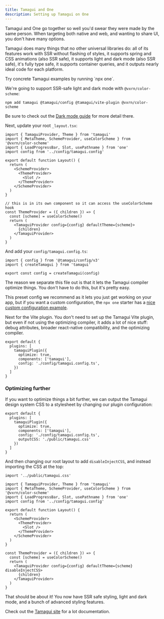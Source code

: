 ```yaml
---
title: Tamagui and One
description: Setting up Tamagui on One
---
```


Tamagui and One go together so well you'd swear they were made by the same person. When targeting both native and web, and wanting to share UI, you don't have many options.

Tamagui does many things that no other universal libraries do: all of its features work with SSR without flashing of styles, it supports spring and CSS animations (also SSR safe), it supports light and dark mode (also SSR safe), it's fully type safe, it supports container queries, and it outputs nearly ideal code for each platform.

<Notice>
  Try concrete Tamagui examples by running `npx one`.
</Notice>

We're going to support SSR-safe light and dark mode with `@vxrn/color-scheme`:

```
npm add tamagui @tamagui/config @tamagui/vite-plugin @vxrn/color-scheme
```

Be sure to check out the [Dark mode guide](/docs/guides-dark-mode) for more detail there.

Next, update your root `_layout.tsx`:

```tsx fileName=app/_layout.tsx
import { TamaguiProvider, Theme } from 'tamagui'
import { MetaTheme, SchemeProvider, useColorScheme } from '@vxrn/color-scheme'
import { LoadProgressBar, Slot, usePathname } from 'one'
import config from '../config/tamagui.config'

export default function Layout() {
  return (
    <SchemeProvider>
      <ThemeProvider>
        <Slot />
      </ThemeProvider>
    </SchemeProvider>
  )
}

// this is in its own component so it can access the useColorScheme hook
const ThemeProvider = ({ children }) => {
  const [scheme] = useColorScheme()
  return (
    <TamaguiProvider config={config} defaultTheme={scheme}>
      {children}
    </TamaguiProvider>
  )
}
```

And add your `config/tamagui.config.ts`:

```tsx fileName=config/tamagui.config.ts
import { config } from '@tamagui/config/v3'
import { createTamagui } from 'tamagui'

export const config = createTamagui(config)
```

The reason we separate this file out is that it lets the Tamagui compiler optimize things. You don't have to do this, but it's pretty easy.

This preset config we recommend as it lets you just get working on your app, but if you want a custom configuration, the `npx one` starter has a [nice custom configuration example](https://github.com/onejs/one/blob/main/examples/one-tamagui/config/tamagui/tamagui.config.ts).

Next for the Vite plugin. You don't need to set up the Tamagui Vite plugin, but even if not using the optimizing compiler, it adds a lot of nice stuff: debug attributes, broader react-native compatibility, and the optimizing compiler.

```tsx fileName=vite.config.ts
export default {
  plugins: [
    tamaguiPlugin({
      optimize: true,
      components: ['tamagui'],
      config: './config/tamagui.config.ts',
    })
  ]
}
```

### Optimizing further

If you want to optimize things a bit further, we can output the Tamagui design system CSS to a stylesheet by changing our plugin configuration:

```tsx fileName=vite.config.ts
export default {
  plugins: [
    tamaguiPlugin({
      optimize: true,
      components: ['tamagui'],
      config: './config/tamagui.config.ts',
      outputCSS: './public/tamagui.css'
    })
  ]
}
```

And then changing our root layout to add `disableInjectCSS`, and instead importing the CSS at the top:

```tsx fileName=app/_layout.tsx
import '../public/tamagui.css'

import { TamaguiProvider, Theme } from 'tamagui'
import { MetaTheme, SchemeProvider, useColorScheme } from '@vxrn/color-scheme'
import { LoadProgressBar, Slot, usePathname } from 'one'
import config from '../config/tamagui.config'

export default function Layout() {
  return (
    <SchemeProvider>
      <ThemeProvider>
        <Slot />
      </ThemeProvider>
    </SchemeProvider>
  )
}

const ThemeProvider = ({ children }) => {
  const [scheme] = useColorScheme()
  return (
    <TamaguiProvider config={config} defaultTheme={scheme} disableInjectCSS>
      {children}
    </TamaguiProvider>
  )
}
```

That should be about it! You now have SSR safe styling, light and dark mode, and a bunch of advanced styling features.

Check out the [Tamagui site](https://tamagui.dev) for a lot documentation.
